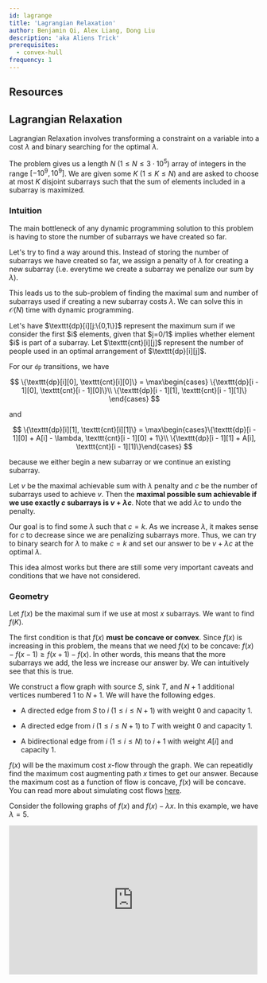 ```yaml
---
id: lagrange
title: 'Lagrangian Relaxation'
author: Benjamin Qi, Alex Liang, Dong Liu
description: 'aka Aliens Trick'
prerequisites:
  - convex-hull
frequency: 1
---
```


## Resources

<Resources>
	<Resource
		source="Mamnoon Siam"
		title="Attack on Aliens"
		url="https://mamnoonsiam.github.io/posts/attack-on-aliens.html"
	 />
	<Resource
		source="Serbanology"
		title="The Trick from Aliens"
		url="https://web.archive.org/web/20210511092429/http://www.serbanology.com/"
	 />
</Resources>

## Lagrangian Relaxation

Lagrangian Relaxation involves transforming a constraint on a variable into a cost $\lambda$ and binary searching for the optimal $\lambda$. 

<FocusProblem problem="sample" />

The problem gives us a length $N$ ($1 \le N \le 3 \cdot 10^5$) array of integers in the range $[-10^9,10^9]$. We are given some $K$ ($1 \le K \le N$) and are asked to choose at most $K$ disjoint subarrays such that the sum of elements included in a subarray is maximized.

### Intuition

The main bottleneck of any dynamic programming solution to this problem is having to store the number of subarrays we have created so far. 

Let's try to find a way around this. Instead of storing the number of subarrays we have created so far, we assign a penalty of $\lambda$ for creating a new subarray (i.e. everytime we create a subarray we penalize our sum by $\lambda$). 

This leads us to the sub-problem of finding the maximal sum and number of subarrays used if creating a new subarray costs $\lambda$. We can solve this in $\mathcal{O}(N)$ time with dynamic programming.

<Spoiler title="Dynamic Programming Solution">
Let's have $\texttt{dp}[i][j:\{0,1\}]$ represent the maximum sum if we consider the first $i$ elements, given that $j=0/1$ implies whether
element $i$ is part of a subarray. Let $\texttt{cnt}[i][j]$ represent the number of
people used in an optimal arrangement of $\texttt{dp}[i][j]$.

For our $\texttt{dp}$ transitions, we have

$$
\{\texttt{dp}[i][0], \texttt{cnt}[i][0]\} =
\max\begin{cases} \{\texttt{dp}[i - 1][0], \texttt{cnt}[i - 1][0]\}\\
\{\texttt{dp}[i - 1][1], \texttt{cnt}[i - 1][1]\}
\end{cases}
$$

and

$$
\{\texttt{dp}[i][1], \texttt{cnt}[i][1]\} =
\max\begin{cases}\{\texttt{dp}[i - 1][0] + A[i] - \lambda, \texttt{cnt}[i - 1][0] + 1\}\\
\{\texttt{dp}[i - 1][1] + A[i], \texttt{cnt}[i - 1][1]\}\end{cases}
$$

because we either begin a new subarray or we continue an existing subarray.
</Spoiler>

Let $v$ be the maximal achievable sum with $\lambda$ penalty and $c$ be the number of subarrays used to achieve $v$. Then the **maximal possible sum achievable if we use exactly $c$ subarrays is $v+\lambda c$**. Note that we add $\lambda c$ to undo the penalty.

Our goal is to find some $\lambda$ such that $c=k$. As we increase $\lambda$, it makes sense for $c$ to decrease since we are penalizing subarrays more. Thus, we can try to binary search for $\lambda$ to make $c=k$ and set our answer to be $v+\lambda c$ at the optimal $\lambda$.

This idea almost works but there are still some very important caveats and conditions that we have not considered.

### Geometry

Let $f(x)$ be the maximal sum if we use at most $x$ subarrays. We want to find $f(K)$. 

The first condition is that $f(x)$ **must be concave or convex**. Since $f(x)$ is increasing in this problem, the means that we need $f(x)$ to be concave: $f(x) - f(x - 1) \ge f(x + 1) - f(x)$. In other words, this means that the more subarrays we add, the less we increase our answer by. We can intuitively see that this is true.

<Spoiler title="Proof that our function is concave">

We construct a flow graph with source $S$, sink $T$, and $N+1$ additional vertices numbered $1$ to $N+1$. We will have the following edges.

- A directed edge from $S$ to $i$ ($1 \le i \le N+1$) with weight $0$ and capacity $1$.

- A directed edge from $i$ ($1 \le i \le N+1$) to $T$ with weight $0$ and capacity $1$.

- A bidirectional edge from $i$ ($1 \le i \le N$) to $i+1$ with weight $A[i]$ and capacity $1$.

$f(x)$ will be the maximum cost $x$-flow through the graph. We can repeatidly find the maximum cost augmenting path $x$ times to get our answer. Because the maximum cost as a function of flow is concave, $f(x)$ will be concave. You can read more about simulating cost flows [here](https://codeforces.com/blog/entry/118391).

</Spoiler>

Consider the following graphs of $f(x)$ and $f(x)-\lambda x$. In this example, we have $\lambda=5$.

<iframe
	src="https://www.desmos.com/calculator/ydynwc2fej?embed"
	width="500px"
	height="300px"
	frameborder="0"
/>

Here is where the fact that $f(x)$ is concave comes in. Because the slope is non-increasing, we know that $f(x) - \lambda x$ will first increase, then stay the same, and finally decrease.

Let $v(\lambda)$ be the optimal maximal achievable sum with $\lambda$ penalty and $c(\lambda)$ be the number of subarrays used to achieve $v(\lambda)$ (note that if there are multiple such possibilities, we set $c$ to be the **minimal** number of subarrays to achieve $v$). These values can be calculated in $\mathcal{O}(N)$ time using the dynamic programming approach described above.

When we assign the penalty of $\lambda$, we are trying to find the maximal sum if creating a subarray reduces our sum by $\lambda$. In other words, **we are trying to find the maximum of $f(x) - \lambda x$**. 

Without loss of generality, suppose there exists a slope equal to $\lambda$. Given the shape of $f(x) - \lambda x$, we know that $f(x) - \lambda x$ will be maximized at the points where $\lambda$ is equal to the slope of $f(x)$ (these points are red in the graph above). This means that $c(\lambda)$ will be the point at which $\lambda$ is equal to the slope of $f(x)$ (if there are multiple such points, then $c(\lambda)$ will be the leftmost one).

Now we know exactly what $\lambda$ represents: $\lambda$ is the slope and $c(\lambda)$ is the position with slope equal to $\lambda$ (if there are multiple such positions then $c(\lambda)$ is the leftmost one).

We binary search for $\lambda$ and find the highest $\lambda$ such that $c(\lambda) \le K$. Let the optimal value be $\lambda_{\texttt{opt}}$. Then our answer is $v(\lambda_{\texttt{opt}}) + \lambda_{\texttt{opt}} K$. Note that this works even if $c(\lambda_{\texttt{opt}}) \neq K$ since  $c(\lambda_{\texttt{opt}})$ and $K$ will be on the same line with slope $\lambda_{\texttt{opt}}$ in that case.

Because calculating $v(\lambda)$ and $c(\lambda)$ with the dynamic programming solution described above will take $\mathcal{O}(N)$ time, this solution runs in $\mathcal{O}(N\log{\sum A[i]})$ time.

```cpp 
#include <bits/stdc++.h>
using namespace std;
 
#define ll long long
#define pll pair<ll, ll>
#define f first
#define s second
 
const int MAX = 3e5 + 5;

int n, k, A[MAX]; pll dp[MAX][2];
 
pll better(pll a, pll b){
    if (a.f == b.f) 
        return (a.s < b.s ? a : b);

    return (a.f > b.f ? a : b);
}

bool solve(ll lmb){
    dp[0][0] = {0, 0}; 
    dp[0][1] = {-1e18, 0};
 
    for (int i = 1; i <= n; i++){
        dp[i][0] = better(dp[i - 1][0], dp[i - 1][1]);

        dp[i][1] = better(
            {dp[i - 1][0].f + A[i] - lmb, dp[i - 1][0].s + 1}, 
            {dp[i - 1][1].f + A[i], dp[i - 1][1].s}
        );
    }
    return better(dp[n][0], dp[n][1]).s <= k;
}
 
int main(){
    ios_base::sync_with_stdio; cin.tie(0);
    cin >> n >> k;

    for (int i = 1; i <= n; i++) 
        cin >> A[i];
 
    ll L = 0, H = 1e15;

    while (L < H){
        ll M = (L + H) / 2;
        solve(M) ? H = M : L = M + 1;
    }
    solve(L);
    
    cout<<better(dp[n][0], dp[n][1]).f + L * k<<"\n";
}
```
## Problems

<Problems problems="probs" />
